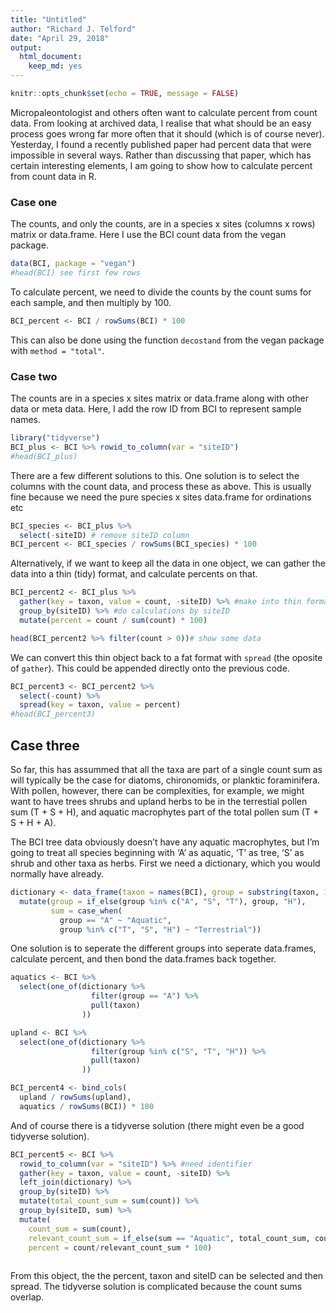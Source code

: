```yaml
---
title: "Untitled"
author: "Richard J. Telford"
date: "April 29, 2018"
output: 
  html_document:
    keep_md: yes
---
```


```r
knitr::opts_chunk$set(echo = TRUE, message = FALSE)
```

Micropaleontologist and others often want to calculate percent from count data. From looking at archived data, I realise that what should be an easy process goes wrong far more often that it should (which is of course never). Yesterday, I found a recently published paper had percent data that were impossible in several ways. Rather than discussing that paper, which has certain interesting elements, I am going to show how to calculate percent from count data in R.

### Case one

The counts, and only the counts, are in a species x sites (columns x rows) matrix or data.frame. Here I use the BCI count data from the vegan package.

```r
data(BCI, package = "vegan")
#head(BCI) see first few rows
```

To calculate percent, we need to divide the counts by the count sums for each sample, and then multiply by 100. 

```r
BCI_percent <- BCI / rowSums(BCI) * 100
```

This can also be done using the function `decostand` from the vegan package with `method = "total"`.

### Case two 

The counts are in a species x sites matrix or data.frame along with other data or meta data. Here, I add the row ID from BCI to represent sample names.

```r
library("tidyverse")
BCI_plus <- BCI %>% rowid_to_column(var = "siteID")
#head(BCI_plus)
```


There are a few different solutions to this. One solution is to select the columns with the count data, and process these as above. This is usually fine because we need the pure species x sites data.frame for ordinations etc

```r
BCI_species <- BCI_plus %>% 
  select(-siteID) # remove siteID column
BCI_percent <- BCI_species / rowSums(BCI_species) * 100
```

Alternatively, if we want to keep all the data in one object, we can gather the data into a thin (tidy) format, and calculate percents on that.


```r
BCI_percent2 <- BCI_plus %>% 
  gather(key = taxon, value = count, -siteID) %>% #make into thin format
  group_by(siteID) %>% #do calculations by siteID
  mutate(percent = count / sum(count) * 100)

head(BCI_percent2 %>% filter(count > 0))# show some data

```

We can convert this thin object back to a fat format with `spread` (the oposite of `gather`). This could be appended directly onto the previous code.

```r
BCI_percent3 <- BCI_percent2 %>% 
  select(-count) %>% 
  spread(key = taxon, value = percent)
#head(BCI_percent3)
```

## Case three

So far, this has assummed that all the taxa are part of a single count sum as will typically be the case for diatoms, chironomids, or planktic foraminifera. With pollen, however, there can be complexities, for example, we might want to have trees shrubs and upland herbs to be in the terrestial pollen sum (T + S + H), and aquatic macrophytes part of the total pollen sum (T + S + H + A). 

The BCI tree data obviously doesn't have any aquatic macrophytes, but I'm going to treat all species beginning with 'A' as aquatic, 'T' as tree, 'S' as shrub and other taxa as herbs. First we need a dictionary, which you would normally have already.

```r
dictionary <- data_frame(taxon = names(BCI), group = substring(taxon, 1, 1)) %>% 
  mutate(group = if_else(group %in% c("A", "S", "T"), group, "H"),
         sum = case_when(
           group == "A" ~ "Aquatic",
           group %in% c("T", "S", "H") ~ "Terrestrial")) 
```

One solution is to seperate the different groups into seperate data.frames, calculate percent, and then bond the data.frames back together.

```r
aquatics <- BCI %>% 
  select(one_of(dictionary %>% 
                  filter(group == "A") %>% 
                  pull(taxon)
                ))

upland <- BCI %>% 
  select(one_of(dictionary %>% 
                  filter(group %in% c("S", "T", "H")) %>% 
                  pull(taxon)
                ))

BCI_percent4 <- bind_cols(
  upland / rowSums(upland),
  aquatics / rowSums(BCI)) * 100
```

And of course there is a tidyverse solution (there might even be a good tidyverse solution).

```r
BCI_percent5 <- BCI %>% 
  rowid_to_column(var = "siteID") %>% #need identifier
  gather(key = taxon, value = count, -siteID) %>% 
  left_join(dictionary) %>% 
  group_by(siteID) %>% 
  mutate(total_count_sum = sum(count)) %>% 
  group_by(siteID, sum) %>% 
  mutate(
    count_sum = sum(count), 
    relevant_count_sum = if_else(sum == "Aquatic", total_count_sum, count_sum),
    percent = count/relevant_count_sum * 100)
  
```

From this object, the the percent, taxon and siteID can be selected and then spread. The tidyverse solution is complicated because the count sums overlap.


